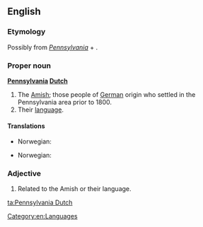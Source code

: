==English==
{{wikipedia|mul=Pennsylvania Dutch language}}

===Etymology===
Possibly from ''[[w:Pennsylvania|Pennsylvania]]'' + {{term|Deutsch||German|lang=de}}.

===Proper noun===
'''[[Pennsylvania]] [[Dutch]]'''

# The [[Amish]]; those people of [[German]] origin who settled in the Pennsylvania area prior to 1800.
# Their [[language]].

====Translations====
{{trans-top|Amish; people in Pennsylvania of German origin}}
* Norwegian:
*: {{t|nb|pennsylvaniatyskere}}
*: {{t|nn|pennsylvaniatyskarar}}
{{trans-mid}}
{{trans-bottom}}

{{trans-top|Language}}
* Norwegian:
*: {{t|nb|pennsylvaniatysk|m}}
*: {{t|nn|pennsylvaniatysk|m}}
{{trans-mid}}
{{trans-bottom}}

===Adjective===
{{en-adj|-}}

# Related to the Amish or their language.

[[Category:en:Languages]]

[[ta:Pennsylvania Dutch]]